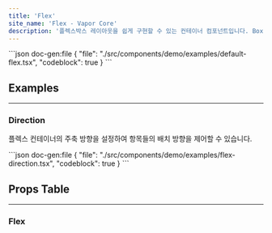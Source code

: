 ```yaml
---
title: 'Flex'
site_name: 'Flex - Vapor Core'
description: '플렉스박스 레이아웃을 쉽게 구현할 수 있는 컨테이너 컴포넌트입니다. Box 컴포넌트를 확장하여 플렉스 관련 기능을 제공합니다.'
---
```


<Demo name="default-flex">
```json doc-gen:file
{
    "file": "./src/components/demo/examples/default-flex.tsx",
    "codeblock": true
}
```
</Demo>

## Examples

---

### Direction

플렉스 컨테이너의 주축 방향을 설정하여 항목들의 배치 방향을 제어할 수 있습니다.

<Demo name="flex-direction">
```json doc-gen:file
{
    "file": "./src/components/demo/examples/flex-direction.tsx",
    "codeblock": true
}
```
</Demo>

## Props Table

---

### Flex

<NewComponentPropsTable componentName="flex" />
